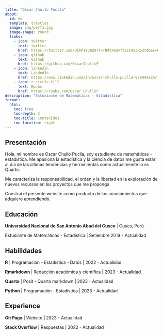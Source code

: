 ```yaml
---
title: "Oscar Chullo Puclla"
about:
  id: me
  template: trestles
  image: img/perf1.jpg
  image-shape: round
  links:
    - icon: twitter
      text: twitter
      href: https://twitter.com/OChP193029?t=TN4dFKDvftisC453R5JtdQ&s=09
    - icon: github
      text: Github
      href: https://github.com/OscarChulloP
    - icon: linkedin
      text: LindedIn
      href: https://www.linkedin.com/in/oscar-chullo-puclla-87644a28b/
    - icon: r-circle-fill
      text: Rpubs
      href: https://rpubs.com/Oscar_ChulloP
description: "Estudiante de Matemáticas - Estadística"
format:
  html:
    toc: true
    toc-depth: 2
    toc-title: Contenidos
    toc-location: right
---
```

 
## Presentación

Hola, mi nombre es Oscar Chullo Puclla, soy estudiante de matemáticas - estadística. Me apasiona la estadística y la ciencia de datos me gusta estar al día de las últimas tendencias y herramientas como actualmemte lo es Quarto. 

Me caracteriza la responsabilidad, el orden y la libertad en la exploración de nuevos recursos en los proyectos que me proponga.

Construí el presente website como producto de los conocimientos que adquiero aprendiendo.

## Educación

**Universidad Nacional de San Antonio Abad del Cusco** | Cusco, Perú

Estudiante de Matemáticas - Estadística | Setiembre 2019 - Actualidad

## Habilidades

**R**   | Programación - Estadística - Datos | 2022 - Actualidad

**Rmarkdown** | Redacción académica y científica | 2023 - Actualidad

**Quarto** | Posit - Quarto markdown | 2023 - Actualidad

**Python** | Programación - Estadística  | 2023 - Actualidad

## Experience

**Git Page** | Website | 2023 - Actualidad

**Stack Overflow** | Respuestas | 2023 - Actualidad